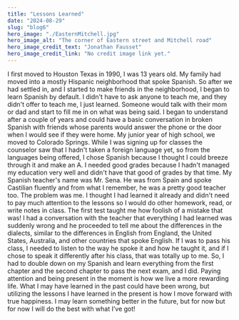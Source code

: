 ```yaml
---
title: "Lessons Learned"
date: "2024-08-29"
slug: "blog6"
hero_image: "./EasternMitchell.jpg"
hero_image_alt: "The corner of Eastern street and Mitchell road"
hero_image_credit_text: "Jonathan Fausset"
hero_image_credit_link: "No credit image link yet."
---
```


I first moved to Houston Texas in 1990, I was 13 years old. My family had moved into a mostly Hispanic neighborhood that spoke Spanish. So after we had settled in, and I started to make friends in the neighborhood, I began to learn Spanish by default. I didn't have to ask anyone to teach me, and they didn't offer to teach me, I just learned. Someone would talk with their mom or dad and start to fill me in on what was being said. I began to understand after a couple of years and could have a basic conversation in broken Spanish with friends whose parents would answer the phone or the door when I would see if they were home. 
My junior year of high school, we moved to Colorado Springs. While I was signing up for classes the counselor saw that I hadn't taken a foreign language yet, so from the languages being offered, I chose Spanish because I thought I could breeze through it and make an A. I needed good grades because I hadn't managed my education very well and didn't have that good of grades by that time.
My Spanish teacher's name was Mr. Sena. He was from Spain and spoke Castilian fluently and from what I remember, he was a pretty good teacher too. The problem was me. I thought I had learned it already and didn't need to pay much attention to the lessons so I would do other homework, read, or write notes in class. The first test taught me how foolish of a mistake that was! I had a conversation with the teacher that everything I had learned was suddenly wrong and he proceeded to tell me about the differences in the dialects, similar to the differences in English from England, the United States, Australia, and other countries that spoke English. If I was to pass his class, I needed to listen to the way he spoke it and how he taught it, and if I chose to speak it differently after his class, that was totally up to me. So, I had to double down on my Spanish and learn everything from the first chapter and the second chapter to pass the next exam, and I did.
Paying attention and being present in the moment is how we live a more rewarding life. What I may have learned in the past could have been wrong, but utilizing the lessons I have learned in the present is how I move forward with true happiness. I may learn something better in the future, but for now but for now I will do the best with what I’ve got!